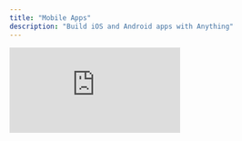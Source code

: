 ```yaml
---
title: "Mobile Apps"
description: "Build iOS and Android apps with Anything"
---
```


<div style={{position: 'relative', paddingBottom: '56.25%', height: 0}}>
  <iframe 
    src="https://www.loom.com/embed/c9f11e0cbb0e46b496f9935d72548df8?sid=346f6aae-425a-4ca2-9cba-5fe83d2e69c8" 
    frameBorder="0" 
    webkitAllowFullScreen 
    mozAllowFullScreen 
    allowFullScreen 
    style={{position: 'absolute', top: 0, left: 0, width: '100%', height: '100%'}}
  />
</div>

<Warning>
We're continuing to add features to mobile apps with active development. Your real-world examples help us prioritize improvements. Try building different apps and tell us what works and what breaks.
</Warning>

## Why Anything?

Build mobile apps by describing what you want. Anything generates React Native code that works on iOS and Android.

**What you get:**
- **Prompt to app** - Describe your app, get working code
- **Design included** - AI designs apps like a human would
- **Test on device** - Preview with Expo Go on your phone
- **Full stack** - Built-in [databases](/builder/databases), [functions](/builder/functions), [auth](/builder/user-accounts), [storage](/builder/uploads), and [payments](/stripe)
- **Publish anywhere** - Deploy to App Store and Play Store

## Getting Started

Build your first mobile app. Follow our [Getting Started Guide](/builder/mobile/getting-started) from concept to deployment.

## What You Can Build

### Device Capabilities
Use camera, location, sensors, and 39+ other device features. We're adding more constantly. See the complete [Device Capabilities Guide](/builder/mobile/device-capabilities).

**Example projects:**

**Fitness Companion**
- Track runs with GPS, capture progress photos, visualize workout data with charts, schedule sessions in calendar, feel achievements with haptic feedback

**Local Business Finder**
- Discover nearby restaurants on interactive maps, get directions with location services, call businesses from contacts, browse photo galleries, work offline with smart caching

**AI Coaching App**
- Chat with AI coach via text, track progress with charts, charge for Pro features with Stripe integration, get daily reminders via notifications, store goals securely

### Publishing Your App
- [iOS App Store](/builder/mobile/publishing-ios) - Deploy via TestFlight
- [Google Play Store](/builder/mobile/publishing-android) - Deploy to Play Store (coming soon)

### Testing & Quality Assurance
Test and debug your app with our [Testing & Debugging Guide](/builder/mobile/testing).





## How It Works

Anything generates React Native code. Preview with Expo Go on your device.

The code tab shows React Native components like `<View>`, `<Text>`, and `<TouchableOpacity>` that work on iOS and Android.

<Frame>
  ![](/images/mobile/viewcode.png)
</Frame>

Preview your app in the builder as you chat with Anything.

<Warning>
  Device features like camera, location, and barcode scanning won't work in web preview. Use Expo Go on your device for full testing.
</Warning>

## FAQ

<AccordionGroup>
  <Accordion title="Can I convert my existing web app to mobile?">
    We've built features to support this, you can ask the builder to "generate a mobile app from this web app" and it will work to create a mobile based design of your existing web project.
  </Accordion>
  <Accordion title="Do I need to know React Native?">
    No\! Anything handles all React Native code for you. Just describe what you want.
  </Accordion>
  <Accordion title="Can I publish to app stores?">
    Yes, iOS publication to App Store is live today. Google Play Store has manual requirements while we work toward full release of that feature.
  </Accordion>
  <Accordion title="What about app signing and certificates?">
    You handle app signing certificates yourself for now. We'll simplify this in future updates.
  </Accordion>
  <Accordion title="Can I use my existing Anything database?">
    Yes\! Your mobile app connects to the same database as your web app.
  </Accordion>
  <Accordion title="How do I handle different screen sizes?">
    Anything automatically generates responsive layouts that adapt to different device sizes.
  </Accordion>
  <Accordion title="Can I use Stripe in an iOS app?">
    It depends on what you're selling! Apple's App Store guidelines are specific about payment methods:

    **You must use Apple's In-App Purchase (IAP) for:**
    - Digital goods and services consumed within the app (premium features, in-app currencies, digital subscriptions)

    **You can use third-party payments like Stripe for:**
    - Physical goods and services (e-commerce, food delivery, ride-hailing)
    - Person-to-person services (tutoring, fitness training, consulting)

    **Recent US Changes (2024):**
    Apple now allows US developers to include external payment links, but with strict requirements and Apple still takes 12-27% commission. This applies to the US App Store only.

    For most Anything apps selling physical products or services, you can use Stripe. Apple Payment and further ecosystem additions are in progress for our mobile builder.
  </Accordion>
</AccordionGroup>

<Note>
  Need help? Email us at [hello@createanything.com](mailto:hello@createanything.com)
</Note>